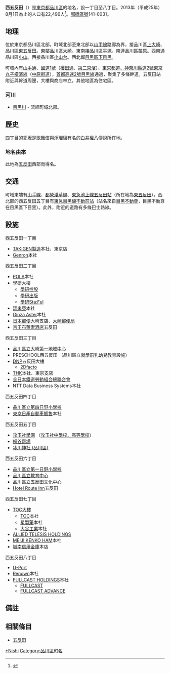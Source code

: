 {{Pathnav|日本|東京都|品川區|frame=1}}
{{Infobox Settlement
|official_name =  西五反田
|native_name =
|image_skyline = Toppanngotanda.JPG
|imagesize = 200px
|image_caption = DNP五反田大樓
|image_flag =
|image_seal =
| image_map =
| map_caption =
|subdivision_type = [[國家|國家]]
|subdivision_name = [[File:Flag_of_Japan.svg|border]] [[日本|日本]]
|subdivision_type1 = [[都道府縣|都道府縣]]
|subdivision_name1 = [[東京都|東京都]]
|subdivision_type2 = [[東京都特別區|特別區]]
|subdivision_name2 = [[品川區|品川區]]
|subdivision_type3 =
|subdivision_name3 =
|established_title =
|established_date =
|government_type =
|leader_title =
|leader_name =
|area_magnitude =
|area_total_sq_mi =
|area_total_km2 =
|area_land_sq_mi =
|area_land_km2 =
|area_urban_sq_mi =
|area_urban_km2 =
|area_metro_km2 =
|area_metro_sq_mi =
|population_as_of= 2013年（平成25年）8月1日
|population_footnotes =
|population_total = 22496
|population_urban =
|population_metro =
|population_density_sq_mi =
|population_density_km2 =
| timezone = [[日本標準時間|JST]]
| utc_offset = +9
|timezone_DST =
|utc_offset_DST =
|latd=|latm=|lats=|latNS=
|longd=|longm=|longs=|longEW=
|elevation_footnotes=
|elevation_m =
|elevation_ft =
|postal_code_type = [[郵遞區號|郵遞區號]]
|postal_code = 141-0031　
|area_code =
|website =
|footnotes =
}}
'''西五反田'''（{{jpn|j=西五反田|hg=にしごたんだ|rm=Nishi-gotanda|f=y}}）是[[東京都|東京都]][[品川區|品川區]]的地名，設一丁目至八丁目。2013年（平成25年）8月1日為止的人口有22,496人<ref>{{Cite web |url=http://www.city.shinagawa.tokyo.jp/ct/other000044500/201308a.xls |title=世帯と人口‐例月表 【地区別、町丁別、地域センター別】 2013年8月1日現在 |accessdate=2013年8月7日 |archive-date=2014年2月23日 |archive-url=https://web.archive.org/web/20140223014045/http://www.city.shinagawa.tokyo.jp/ct/other000044500/201308a.xls |dead-url=no }}</ref>。[[郵遞區號|郵遞區號]]141-0031。

== 地理 ==
位於東京都品川區北部。町域北部至東北部以[[山手線|山手線]]路廊為界，接品川區[[上大崎|上大崎]]、品川區[[東五反田|東五反田]]。東鄰品川區[[大崎_(品川區)|大崎]]。東南接品川區[[平塚_(品川區)|平塚]]。南連品川區[[荏原_(品川區)|荏原]]。西南通品川區[[小山_(品川區)|小山]]。西接品川區[[小山台|小山台]]。西北鄰[[目黑區|目黑區]][[下目黑|下目黑]]。

町域內有[[東京都道317號環狀六號線|山手通]]、[[國道1號_(日本)|國道1號]]（[[櫻田通|櫻田通]]、[[第二京濱國道|第二京濱]]）、[[東京都道、神奈川縣道2號東京丸子橫濱線|東京都道、神奈川縣道2號東京丸子橫濱線]]（[[中原街道|中原街道]]），[[首都高速2號目黑線|首都高速2號目黑線]]通過，聚集了多條幹道。五反田站附近與幹道周邊，大樓與商店林立，其他地區為住宅區。

=== 河川 ===
* [[目黑川|目黑川]] - 流經町域北部。

== 歷史 ==
四丁目的[[禿坂|禿坂]]是[[歌舞伎|歌舞伎]]與[[淨瑠璃|淨瑠璃]]有名的[[白井權八|白井權八]]傳說所在地。
=== 地名由來 ===
此地為[[五反田|五反田]]西部而得名。

== 交通 ==
町域東端有[[山手線|山手線]]、[[都營地下鐵淺草線|都營淺草線]]、[[東急池上線|東急池上線]][[五反田站|五反田站]]（所在地為[[東五反田|東五反田]]），西北部的西五反田五丁目有[[東急目黑線|東急目黑線]][[不動前站|不動前站]]（站名來自[[目黑不動尊|目黑不動尊]]，目黑不動尊在目黑區下目黑）。此外，附近的道路有多條巴士路線。

== 設施 ==
;西五反田一丁目
* [[TAKIGEN製造|TAKIGEN製造]]本社、東京店
* [[Genron|Genron]]本社
;西五反田二丁目
* [[POLA__(企業)|POLA]]本社
* 學研大樓
** [[學研控股|學研控股]]
** [[學研出版|學研出版]]
** [[學研Sta:Ful|學研Sta:Ful]]
* [[瑪米亞|瑪米亞]]本社
* [[Ginza_Aster|Ginza Aster]]本社
* [[郵便事業|日本郵便]]大崎支店、[[大崎郵便局|大崎郵便局]]
* [[京王布萊索酒店|京王布萊索酒店]]五反田
;西五反田三丁目
* [http://www.city.shinagawa.tokyo.jp/hp/menu000007300/hpg000007211.htm 品川區立大崎第一地域中心]{{Wayback|url=http://www.city.shinagawa.tokyo.jp/hp/menu000007300/hpg000007211.htm |date=20130802162105 }}
* PRESCHOOL西五反田 （品川區立就學前乳幼兒教育設施）
* [[大日本印刷|DNP]]五反田大樓
** [[2Dfacto|2Dfacto]]
* [[THK_(機械製造)|THK]]本社、東京支店
* [[全日本鐵道勞動組合總聯合會|全日本鐵道勞動組合總聯合會]]
* NTT Data Business Systems本社
;西五反田四丁目
* [[品川區立第四日野小學校|品川區立第四日野小學校]]
* [[東京日產自動車販售|東京日產自動車販售]]本社
;西五反田五丁目
* [[學校法人攻玉社學園|攻玉社學園]] （[[攻玉社中學校、高等學校|攻玉社中學校、高等學校]]）
* [[桐谷齋場|桐谷齋場]]
* [[冰川神社_(品川區)|冰川神社 (品川區)]]
;西五反田六丁目
* [[品川區立第一日野小學校|品川區立第一日野小學校]]
* [http://www.city.shinagawa.tokyo.jp/hp/menu000000200/hpg000000191.htm 品川區立教育中心]{{Wayback|url=http://www.city.shinagawa.tokyo.jp/hp/menu000000200/hpg000000191.htm |date=20130702201257 }}
* [http://www.city.shinagawa.tokyo.jp/hp/menu000000400/hpg000000314.htm 品川區立五反田文化中心]{{Wayback|url=http://www.city.shinagawa.tokyo.jp/hp/menu000000400/hpg000000314.htm |date=20130802064412 }}
* [[Hotel_Route_Inn|Hotel Route Inn]]五反田
;西五反田七丁目
* [[TOC大樓|TOC大樓]]
** [[TOC_(企業)|TOC]]本社
** [[星製藥|星製藥]]本社
** [[大谷工業|大谷工業]]本社
* [[ALLIED_TELESIS_HOLDINGS|ALLIED TELESIS HOLDINGS]]
* [[MEIJI_KENKO_HAM|MEIJI KENKO HAM]]本社
* [[城南信用金庫|城南信用金庫]]本店
;西五反田八丁目
* [[U-Port|U-Port]]
* [[Renown_(企業)|Renown]]本社
* [[FULLCAST_HOLDINGS|FULLCAST HOLDINGS]]本社
** [[FULLCAST_(人材派遣會社)|FULLCAST]]
** [[FULLCAST_ADVANCE|FULLCAST ADVANCE]]

== 備註 ==
{{reflist}}

== 相關條目 ==
{{Commonscat|Nishi-Gotanda, Shinagawa}}
* [[五反田|五反田]]

{{品川區的町名}}
{{DEFAULTSORT:Nishigotanda}}
[[Category:五反田|*Nishi]]
[[Category:品川區町名|Category:品川區町名]]